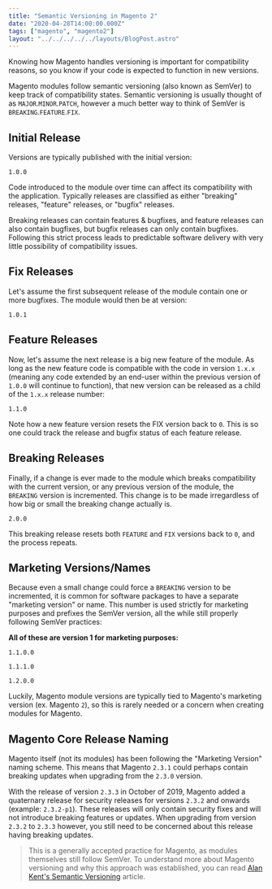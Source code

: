 ```yaml
---
title: "Semantic Versioning in Magento 2"
date: "2020-04-28T14:00:00.000Z"
tags: ["magento", "magento2"]
layout: "../../../../../layouts/BlogPost.astro"
---
```



Knowing how Magento handles versioning is important for compatibility reasons, so you know if your code is expected to function in new versions.

Magento modules follow semantic versioning (also known as SemVer) to keep track of compatibility states. Semantic versioning is usually thought of as `MAJOR`.`MINOR`.`PATCH`, however a much better way to think of SemVer is `BREAKING`.`FEATURE`.`FIX`.

## Initial Release

Versions are typically published with the initial version:

`1.0.0`

Code introduced to the module over time can affect its compatibility with the application. Typically releases are classified as either "breaking" releases, "feature" releases, or "bugfix" releases.

Breaking releases can contain features & bugfixes, and feature releases can also contain bugfixes, but bugfix releases can only contain bugfixes. Following this strict process leads to predictable software delivery with very little possibility of compatibility issues.

## Fix Releases

Let's assume the first subsequent release of the module contain one or more bugfixes. The module would then be at version:

`1.0.1`

## Feature Releases

Now, let's assume the next release is a big new feature of the module. As long as the new feature code is compatible with the code in version `1.x.x` (meaning any code extended by an end-user within the previous version of `1.0.0` will continue to function), that new version can be released as a child of the `1.x.x` release number:

`1.1.0`

Note how a new feature version resets the FIX version back to `0`. This is so one could track the release and bugfix status of each feature release.

## Breaking Releases

Finally, if a change is ever made to the module which breaks compatibility with the current version, or any previous version of the module, the `BREAKING` version is incremented. This change is to be made irregardless of how big or small the breaking change actually is.

`2.0.0`

This breaking release resets both `FEATURE` and `FIX` versions back to `0`, and the process repeats.

## Marketing Versions/Names

Because even a small change could force a `BREAKING` version to be incremented, it is common for software packages to have a separate "marketing version" or name. This number is used strictly for marketing purposes and prefixes the SemVer version, all the while still properly following SemVer practices:

**All of these are version 1 for marketing purposes:**

`1.1.0.0`

`1.1.1.0`

`1.2.0.0`

Luckily, Magento module versions are typically tied to Magento's marketing version (ex. Magento `2`), so this is rarely needed or a concern when creating modules for Magento.

## Magento Core Release Naming

Magento itself (not its modules) has been following the "Marketing Version" naming scheme. This means that Magento `2.3.1` could perhaps contain breaking updates when upgrading from the `2.3.0` version.

With the release of version `2.3.3` in October of 2019, Magento added a quaternary release for security releases for versions `2.3.2` and onwards (example: `2.3.2-p1`). These releases will only contain security fixes and will not introduce breaking features or updates. When upgrading from version `2.3.2` to `2.3.3` however, you still need to be concerned about this release having breaking updates.

> This is a generally accepted practice for Magento, as modules themselves still follow SemVer. To understand more about Magento versioning and why this approach was established, you can read [Alan Kent's Semantic Versioning](https://alankent.me/2016/09/20/semantic-versioning-and-patch-2-1-2/) article.​
​
